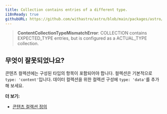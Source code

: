 ```yaml
---
title: Collection contains entries of a different type.
i18nReady: true
githubURL: https://github.com/withastro/astro/blob/main/packages/astro/src/core/errors/errors-data.ts
---
```


> **ContentCollectionTypeMismatchError**: COLLECTION contains EXPECTED_TYPE entries, but is configured as a ACTUAL_TYPE collection.

## 무엇이 잘못되었나요?

콘텐츠 컬렉션에는 구성된 타입의 항목이 포함되어야 합니다. 컬렉션은 기본적으로 `type: 'content'`입니다. 데이터 컬렉션을 위한 컬렉션 구성에 `type: 'data'`를 추가해 보세요.

**더 보기:**

-  [콘텐츠 컬렉션 정의](/ko/guides/content-collections/#컬렉션-정의)